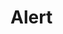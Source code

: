 

<Meta title='Data Display/Alert' component={Alert} />

# Alert

<Canvas>
  <Story
    name='Title'
    parameters={{
      design: {
        type: 'figma',
        url: 'https://www.figma.com/file/O3bKxIcsj2rc1FNIRclJyT/Saturn-System?node-id=412%3A7034'
      }
    }}
  >
    <ThemeProvider>
      <Alert type='info' title='Title Alert' position='top' closeIcon={false} />
      <Alert type='success' title='Title Alert' position='top' closeIcon={false} />
      <Alert type='warning' title='Title Alert' position='top' closeIcon={false} />
      <Alert type='error' title='Title Alert' position='top' closeIcon={false} />
    </ThemeProvider>
  </Story>
</Canvas>

<Canvas>
  <Story
    name='Title + Text'
    parameters={{
      design: {
        type: 'figma',
        url: 'https://www.figma.com/file/O3bKxIcsj2rc1FNIRclJyT/Saturn-System?node-id=412%3A7034'
      }
    }}
  >
    <ThemeProvider>
      <Alert type='info' title='Title Alert' text='Text of the alert goes here' position='top' closeIcon={false} />
      <Alert type='success' title='Title Alert' text='Text of the alert goes here' position='top' closeIcon={false} />
      <Alert type='warning' title='Title Alert' text='Text of the alert goes here' position='top' closeIcon={false} />
      <Alert type='error' title='Title Alert' text='Text of the alert goes here' position='top' closeIcon={false} />
    </ThemeProvider>
  </Story>
</Canvas>

<Canvas>
  <Story
    name='Title + Close Icon'
    parameters={{
      design: {
        type: 'figma',
        url: 'https://www.figma.com/file/O3bKxIcsj2rc1FNIRclJyT/Saturn-System?node-id=412%3A7034'
      }
    }}
  >
    <ThemeProvider>
      <Alert type='info' title='Title Alert' position='top' />
      <Alert type='success' title='Title Alert' position='top' />
      <Alert type='warning' title='Title Alert' position='top' />
      <Alert type='error' title='Title Alert' position='top' />
    </ThemeProvider>
  </Story>
</Canvas>

<Canvas>
  <Story
    name='Title + Text + Close Icon'
    parameters={{
      design: {
        type: 'figma',
        url: 'https://www.figma.com/file/O3bKxIcsj2rc1FNIRclJyT/Saturn-System?node-id=412%3A7034'
      }
    }}
  >
    <ThemeProvider>
      <Alert type='info' title='Title Alert' text='Text of the alert goes here' position='top' />
      <Alert type='success' title='Title Alert' text='Text of the alert goes here' position='top' />
      <Alert type='warning' title='Title Alert' text='Text of the alert goes here' position='top' />
      <Alert type='error' title='Title Alert' text='Text of the alert goes here' position='top' />
    </ThemeProvider>
  </Story>
</Canvas>

<ArgsTable of={Alert} />
